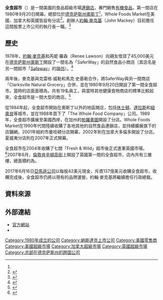 {{Infobox company
|name=全食超市 <br> Whole Foods Market, Inc.
|logo=[[File:Whole_Foods_Market_logo.svg|200px]]
|type=[[上市公司|上市公司]]
|traded_as={{NASDAQ|WFM}}<br>[[納斯達克100指數|納斯達克100指數成份股]]<br/>[[標準普爾500指數|標準普爾500指數成分股]]
|foundation=1980年9月20日
|founder=[[約翰·麥克基|約翰·麥克基]]（John Mackey）
|location=[[美國|美國]][[德克萨斯州|德克萨斯州]][[奧斯丁|奧斯丁]]
|key_people=John B. Elstrott<small>（主席）</small><br>約翰·麥克基<small>（[[CEO|Co-CEO]]）</small><br>Walter Robb<small>（[[CEO|Co-CEO]]）</small><br>Jason Buechel <small>（[[首席資訊長|CIO]]）</small>
|Vice Presidents=
|industry=[[超級市場|超級市場]]<br>[[雜貨店|雜貨店]]
|locations=404（2015年1月）<ref name=vanallen2013/>
| revenue = {{unbulleted list|{{nowrap|{{increase}} US$ 12,917.0 million (2013) <ref name='xbrlus_1'>{{cite web |url=http://www.sec.gov/Archives/edgar/data/865436/000086543613000134/0000865436-13-000134-index.htm |title=WHOLE FOODS MARKET INC 2013 Annual Report Form (10-K) |publisher=United States Securities and Exchange Commission |format=XBRL |date=2013-11-22 |accessdate=2015-04-19 |archive-date=2015-03-02 |archive-url=https://web.archive.org/web/20150302043741/http://www.sec.gov/Archives/edgar/data/865436/000086543613000134/0000865436-13-000134-index.htm |dead-url=no }}</ref>}}|{{nowrap|{{increase}} US$ 11,699.0 million (2012) <ref name='xbrlus_1'/>}}}}
| operating_income = {{unbulleted list|{{nowrap|{{increase}} US$ 883.0 million (2013) <ref name='xbrlus_1'/>}}|{{nowrap|{{increase}} US$ 744.0 million (2012) <ref name='xbrlus_1'/>}}}}
| net_income = {{unbulleted list|{{nowrap|{{increase}} US$ 551.0 million (2013) <ref name='xbrlus_2'>{{cite web |url=http://www.sec.gov/Archives/edgar/data/865436/000086543614000072/0000865436-14-000072-index.htm |title=WHOLE FOODS MARKET INC 2014 Q2 Quarterly Report Form (10-Q) |publisher=United States Securities and Exchange Commission |format=XBRL |date=2014-05-16 |accessdate=2015-04-19 |archive-date=2014-08-13 |archive-url=https://web.archive.org/web/20140813153644/http://www.sec.gov/Archives/edgar/data/865436/000086543614000072/0000865436-14-000072-index.htm |dead-url=no }}</ref>}}|{{nowrap|{{increase}} US$ 466.0 million (2012) <ref name='xbrlus_1'/>}}}}
| assets = {{unbulleted list|{{nowrap|{{increase}} US$ 5,538.0 million (2013) <ref name='xbrlus_2'/>}}|{{nowrap|{{increase}} US$ 5,294.0 million (2012) <ref name='xbrlus_1'/>}}}}
| equity = {{unbulleted list|{{nowrap|{{increase}} US$ 3,878.0 million (2013) <ref name='xbrlus_2'/>}}|{{nowrap|{{increase}} US$ 3,802.0 million (2012) <ref name='xbrlus_2'/>}}}}
|num_employees=58,300<small>（2010年）</small><ref name=10K>{{cite web|url=http://www.sec.gov/Archives/edgar/data/865436/000110465910059917/a10-19737_110k.htm|title=2010 Form 10-K, Whole Foods Market, Inc.|publisher=United States Securities and Exchange Commission|accessdate=2011-10-27|archive-date=2011-09-17|archive-url=https://web.archive.org/web/20110917110640/http://www.sec.gov/Archives/edgar/data/865436/000110465910059917/a10-19737_110k.htm|dead-url=no}}</ref>
|homepage=[http://www.wholefoodsmarket.com/ www.wholefoodsmarket.com]
}}
'''全食超市'''（{{lang-en|Whole Foods Market}}）是一間美國的食品超級市場[[連鎖店|連鎖店]]，專門銷售[[有機食品|有機食品]]，第一間店在1980年9月20日開幕。總部位於[[德克萨斯州|德克萨斯州]][[奧斯丁|奧斯丁]]<ref name=vanallen2013/>，Whole Foods Market在美國、加拿大和英國皆設有分店<ref name="wholefoodsmarket.com">{{cite web|url=http://www.wholefoodsmarket.com/stores/list/uk|title=Store List - UK|work=Whole Foods Market|access-date=2015-04-19|archive-url=https://web.archive.org/web/20150419060220/http://www.wholefoodsmarket.com/stores/list/uk|archive-date=2015-04-19|dead-url=yes}}</ref>。創辦人[[約翰·麥克基|約翰·麥克基]]（John Mackey）目前擔任這間股票上市公司的執行長一職。<ref name=vanallen2013>{{cite news |title=Whole Foods shares surge on sales report |first=Peter |last=Van Allen |url=http://www.bizjournals.com/philadelphia/news/2013/05/08/whole-foods-shares-surge-on-sales-report.html? |newspaper=[[Philadelphia_Business_Journal|Philadelphia Business Journal]] |date=May 8, 2013 |accessdate=May 8, 2013 |archive-date=2015-04-24 |archive-url=https://web.archive.org/web/20150424053325/http://www.bizjournals.com/philadelphia/news/2013/05/08/whole-foods-shares-surge-on-sales-report.html |dead-url=no }}</ref>

== 歷史 ==
1978年，[[約翰·麥克基|約翰·麥克基]]和芮妮·羅森（Renee Lawson）向親友借貸了45,000美元在[[德克萨斯州|德克萨斯州]][[奧斯丁|奧斯丁]]開設了一間名為「SaferWay」的自然食品小商店（其店名是另一間超市「[[喜互惠公司|Safeway]]」的[[諧仿|諧仿]]）。<ref>{{cite web|url=http://brandautopsy.typepad.com/brandautopsy/2005/03/run_gun_and_hav.html|title=Run, Gun, and Have Fun – Whole Foods Market Style|work=Brand Autopsy|date=2005-03-21|last=Moore|first=John|accessdate=2011-10-27|archive-date=2011-07-17|archive-url=https://web.archive.org/web/20110717121831/http://brandautopsy.typepad.com/brandautopsy/2005/03/run_gun_and_hav.html|dead-url=no}}</ref>

兩年後，麥克基與克雷格·威勒和馬克·史基勒合作，將SaferWay與另一間商店「Clarksville Natural Grocery」合併，並在1980年9月20日開設了第一間全食超市。當時的店面面積為{{convert|12500|sqft|m2}}，共有19名員工，與當時其他健康食物商店的標準比較起來，全食超市是一間大型的商店。<ref name=history>{{cite web|title=Whole Foods Market History|url=http://www.wholefoodsmarket.com/company-info/whole-foods-market-history|website=Whole Foods Market|accessdate=2015-02-14|archive-date=2015-02-13|archive-url=https://web.archive.org/web/20150213202749/http://www.wholefoodsmarket.com/company-info/whole-foods-market-history|dead-url=no}}</ref>

從1984年起，全食超市開始在奧斯丁以外的地區開店，包括[[休士頓|休士頓]]、[[達拉斯|達拉斯]]和[[紐奧良|紐奧良]]等城市，並在1988年買下了「The Whole Food Company」公司。1989年，全食超市擴展至美國西岸，在加州的[[帕羅奧圖_(加利福尼亞州)|帕羅奧圖]]開設了分店。Whole Foods Market在1990年代間陸續收購了各地其他的自然食品連鎖店，並持續擴展旗下的店鋪網。2001年紐約市曼哈頓分店開幕，2002年則在加拿大多倫多開設了分店。夏威夷分店則在2007年正式開幕。

全食超市在2004年收購了七間「Fresh & Wild」超市後正式進軍英國市場。<ref>{{cite news |url=http://www.theguardian.com/business/2007/mar/27/supermarkets.usnews |location=London |work=The Guardian |title=Ripe target |date=2007-03-27 |first=Alex |last=Renton |accessdate=2015-04-19 |archive-date=2014-10-02 |archive-url=https://web.archive.org/web/20141002224218/http://www.theguardian.com/business/2007/mar/27/supermarkets.usnews |dead-url=no }}</ref>2007年6月，[[倫敦|倫敦]][[肯辛頓高街|肯辛頓高街]]上開設了英國第一間的全食超市，店內共有三層樓，總面積約為{{convert|80000|sqft|m2|abbr=on}}。

2017年6月16日[[亞馬遜公司|亞馬遜公司]]以每股42美元現金，斥資137億美元收購全食超市。收購完成後，全食超市仍將以現有的品牌運營，約翰·麥克基將繼續擔任行政總裁。

== 資料來源 ==
{{reflist|2}}

== 外部連結 ==
{{Commons category|Whole Foods Market}}
*[http://www.wholefoodsmarket.com 官方網站]{{Wayback|url=http://www.wholefoodsmarket.com/ |date=20110225080004 }}
*{{URL|http://www.wholeplanetfoundation.org|Whole Planet Foundation}}

{{NASDAQ-100}}

[[Category:1980年成立的公司|Category:1980年成立的公司]]
[[Category:納斯達克上市公司|Category:納斯達克上市公司]]
[[Category:美國零售商|Category:美國零售商]]
[[Category:美國超級市場|Category:美國超級市場]]
[[Category:加拿大超級市場|Category:加拿大超級市場]]
[[Category:英國超級市場|Category:英國超級市場]]
[[Category:总部在德克萨斯州的跨国公司|Category:总部在德克萨斯州的跨国公司]]